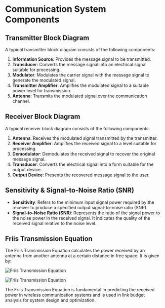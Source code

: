 # Communication System Components

## Transmitter Block Diagram

A typical transmitter block diagram consists of the following components:

1. **Information Source**: Provides the message signal to be transmitted.
2. **Transducer**: Converts the message signal into an electrical signal suitable for processing.
3. **Modulator**: Modulates the carrier signal with the message signal to generate the modulated signal.
4. **Transmitter Amplifier**: Amplifies the modulated signal to a suitable power level for transmission.
5. **Antenna**: Transmits the modulated signal over the communication channel.

## Receiver Block Diagram

A typical receiver block diagram consists of the following components:

1. **Antenna**: Receives the modulated signal transmitted by the transmitter.
2. **Receiver Amplifier**: Amplifies the received signal to a level suitable for processing.
3. **Demodulator**: Demodulates the received signal to recover the original message signal.
4. **Transducer**: Converts the electrical signal into a form suitable for the output device.
5. **Output Device**: Presents the recovered message signal to the user.

## Sensitivity & Signal-to-Noise Ratio (SNR)

- **Sensitivity**: Refers to the minimum input signal power required by the receiver to produce a specified output signal-to-noise ratio (SNR).
- **Signal-to-Noise Ratio (SNR)**: Represents the ratio of the signal power to the noise power in the received signal. It indicates the quality of the received signal relative to the noise level.

## Friis Transmission Equation

The Friis Transmission Equation calculates the power received by an antenna from another antenna at a certain distance in free space. It is given by:

![Friis Transmission Equation](../../images/1.webp)

![Friis Transmission Equation](../../images/2.webp)

The Friis Transmission Equation is fundamental in predicting the received power in wireless communication systems and is used in link budget analysis for system design and optimization.